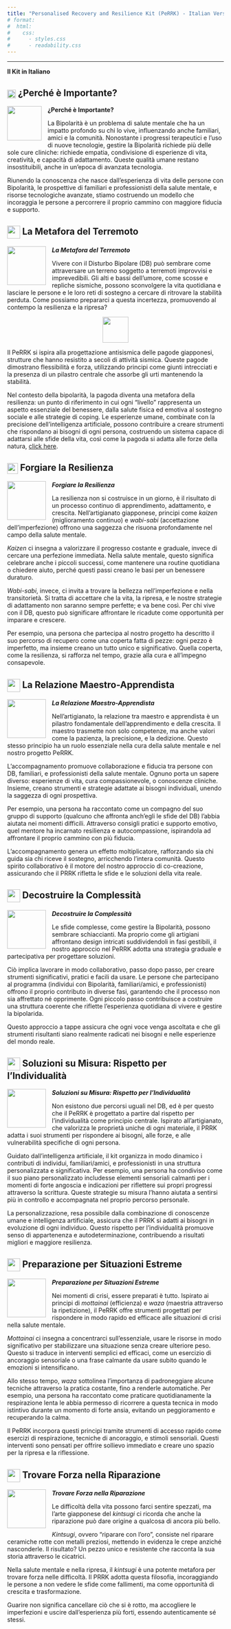 ```yaml
---
title: "Personalised Recovery and Resilience Kit (PeRRK) - Italian Version"
# format: 
#  html:
#    css:
#      - styles.css
#      - readability.css
---
```

------------------------------------------------------------------------


**Il Kit in Italiano**

::: panel-tabset

## ![](images/wtm_transparent.png){width=20px style="vertical-align:middle;"} ¿Perché è Importante?

![](images/wtm_transparent.png){width="80" style="float: left; margin-right: 1em; margin-bottom: 0.5em;"}

**¿Perché è Importante?**

La Bipolarità è un problema di salute mentale che ha un impatto profondo su chi lo vive, influenzando anche familiari, amici e la comunità. Nonostante i progressi terapeutici e l’uso di nuove tecnologie, gestire la Bipolarità richiede più delle sole cure cliniche: richiede empatia, condivisione di esperienze di vita, creatività, e capacità di adattamento. Queste qualità umane restano insostituibili, anche in un’epoca di avanzata tecnologia.

Riunendo la conoscenza che nasce dall’esperienza di vita delle persone con Bipolarità, le prospettive di familiari e professionisti della salute mentale, e risorse tecnologiche avanzate, stiamo costruendo un modello che incoraggia le persone a percorrere il proprio cammino con maggiore fiducia e supporto.

## ![](images/earthquakemetaphor_transparent.png){width=30px style="vertical-align:middle;"} La Metafora del Terremoto

![](images/earthquakemetaphor_transparent.png){width="90" style="float: left; margin-right: 1em; margin-bottom: 0.5em;"}

***La Metafora del Terremoto***

Vivere con il Disturbo Bipolare (DB) può sembrare come attraversare un terreno soggetto a terremoti improvvisi e imprevedibili. Gli alti e bassi dell’umore, come scosse e repliche sismiche, possono sconvolgere la vita quotidiana e lasciare le persone e le loro reti di sostegno a cercare di ritrovare la stabilità perduta. Come possiamo prepararci a questa incertezza, promuovendo al contempo la resilienza e la ripresa?


![](images/ggpagoda6.png){width=60px style="display:block; margin-left:auto; margin-right:auto;"}

Il PeRRK si ispira alla progettazione antisismica delle pagode giapponesi, strutture che hanno resistito a secoli di attività sismica. Queste pagode dimostrano flessibilità e forza, utilizzando principi come giunti intrecciati e la presenza di un pilastro centrale che assorbe gli urti mantenendo la stabilità.

Nel contesto della bipolarità, la pagoda diventa una metafora della resilienza: un punto di riferimento in cui ogni “livello” rappresenta un aspetto essenziale del benessere, dalla salute fisica ed emotiva al sostegno sociale e alle strategie di coping.
Le esperienze umane, combinate con la precisione dell’intelligenza artificiale, possono contribuire a creare strumenti che rispondano ai bisogni di ogni persona, costruendo un sistema capace di adattarsi alle sfide della vita, così come la pagoda si adatta alle forze della natura, [click here](pagoda_closeread.html).

## ![](images/craftingresilience_transparent.png){width=25px style="vertical-align:middle;"} Forgiare la Resilienza

![](images/craftingresilience_transparent.png){width="90" style="float: left; margin-right: 1em; margin-bottom: 0.5em;"} 

***Forgiare la Resilienza***

La resilienza non si costruisce in un giorno, è il risultato di un processo continuo di apprendimento, adattamento, e crescita. Nell’artigianato giapponese, principi come *kaizen* (miglioramento continuo) e *wabi-sabi* (accettazione dell’imperfezione) offrono una saggezza che risuona profondamente nel campo della salute mentale.

*Kaizen* ci insegna a valorizzare il progresso costante e graduale, invece di cercare una perfezione immediata. Nella salute mentale, questo significa celebrare anche i piccoli successi, come mantenere una routine quotidiana o chiedere aiuto, perché questi passi creano le basi per un benessere duraturo.

*Wabi-sabi*, invece, ci invita a trovare la bellezza nell’imperfezione e nella transitorietà. Si tratta di accettare che la vita, la ripresa, e le nostre strategie di adattamento non saranno sempre perfette; e va bene così.
Per chi vive con il DB, questo può significare affrontare le ricadute come opportunità per imparare e crescere.


Per esempio, una persona che partecipa al nostro progetto ha descritto il suo percorso di recupero come una coperta fatta di pezze: ogni pezzo è imperfetto, ma insieme creano un tutto unico e significativo. Quella coperta, come la resilienza, si rafforza nel tempo, grazie alla cura e all’impegno consapevole. 


## ![](images/relationship_transparent.png){width=30px style="vertical-align:middle;"} La Relazione Maestro-Apprendista

![](images/relationship_transparent.png){width="90" style="float: left; margin-right: 1em; margin-bottom: 0.5em;"} 

***La Relazione Maestro-Apprendista***

Nell’artigianato, la relazione tra maestro e apprendista è un pilastro fondamentale dell’apprendimento e della crescita. Il maestro trasmette non solo competenze, ma anche valori come la pazienza, la precisione, e la dedizione. Questo stesso principio ha un ruolo essenziale nella cura della salute mentale e nel nostro progetto PeRRK.

L’accompagnamento promuove collaborazione e fiducia tra persone con DB, familiari, e professionisti della salute mentale. Ognuno porta un sapere diverso: esperienze di vita, cura compassionevole, o conoscenze cliniche. Insieme, creano strumenti e strategie adattate ai bisogni individuali, unendo la saggezza di ogni prospettiva.

Per esempio, una persona ha raccontato come un compagno del suo gruppo di supporto (qualcuno che affronta anch’egli le sfide del DB) l’abbia aiutata nei momenti difficili. Attraverso consigli pratici e supporto emotivo, quel mentore ha incarnato resilienza e autocompassione, ispirandola ad affrontare il proprio cammino con più fiducia.

L’accompagnamento genera un effetto moltiplicatore, rafforzando sia chi guida sia chi riceve il sostegno, arricchendo l’intera comunità. Questo spirito collaborativo è il motore del nostro approccio di co-creazione, assicurando che il PRRK rifletta le sfide e le soluzioni della vita reale.

## ![](images/complexity_transparent.png){width=30px style="vertical-align:middle;"} Decostruire la Complessità

![](images/complexity_transparent.png){width="90" style="float: left; margin-right: 1em; margin-bottom: 0.5em;"} 
***Decostruire la Complessità***

Le sfide complesse, come gestire la Bipolarità, possono sembrare schiaccianti. Ma proprio come gli artigiani affrontano design intricati suddividendoli in fasi gestibili, il nostro approccio nel PeRRK adotta una strategia graduale e partecipativa per progettare soluzioni.

Ciò implica lavorare in modo collaborativo, passo dopo passo, per creare strumenti significativi, pratici e facili da usare. Le persone che partecipano al programma (individui con Bipolarità, familiari/amici, e professionisti) offrono il proprio contributo in diverse fasi, garantendo che il processo non sia affrettato né opprimente.
Ogni piccolo passo contribuisce a costruire una struttura coerente che riflette l’esperienza quotidiana di vivere e gestire la bipolarida.

Questo approccio a tappe assicura che ogni voce venga ascoltata e che gli strumenti risultanti siano realmente radicati nei bisogni e nelle esperienze del mondo reale.

## ![](images/solutions_transparent.png){width=30px style="vertical-align:middle;"} Soluzioni su Misura: Rispetto per l’Individualità

![](images/solutions_transparent.png){width="90" style="float: left; margin-right: 1em; margin-bottom: 0.5em;"} 
***Soluzioni su Misura: Rispetto per l’Individualità***

Non esistono due percorsi uguali nel DB, ed è per questo che il PeRRK è progettato a partire dal rispetto per l’individualità come principio centrale.
Ispirato all’artigianato, che valorizza le proprietà uniche di ogni materiale, il PRRK adatta i suoi strumenti per rispondere ai bisogni, alle forze, e alle vulnerabilità specifiche di ogni persona.


Guidato dall’intelligenza artificiale, il kit organizza in modo dinamico i contributi di individui, familiari/amici, e professionisti in una struttura personalizzata e significativa.
Per esempio, una persona ha condiviso come il suo piano personalizzato includesse elementi sensoriali calmanti per i momenti di forte angoscia e indicazioni per riflettere sui propri progressi attraverso la scrittura. Queste strategie su misura l’hanno aiutata a sentirsi più in controllo e accompagnata nel proprio percorso personale.


La personalizzazione, resa possibile dalla combinazione di conoscenze umane e intelligenza artificiale, assicura che il PRRK si adatti ai bisogni in evoluzione di ogni individuo. Questo rispetto per l’individualità promuove senso di appartenenza e autodeterminazione, contribuendo a risultati migliori e maggiore resilienza.

## ![](images/preparedness_transparent.png){width=30px style="vertical-align:middle;"} Preparazione per Situazioni Estreme

![](images/preparedness_transparent.png){width="90" style="float: left; margin-right: 1em; margin-bottom: 0.5em;"} 

***Preparazione per Situazioni Estreme***

Nei momenti di crisi, essere preparati è tutto. Ispirato ai principi di *mottainai* (efficienza) e *waza* (maestria attraverso la ripetizione), il PeRRK offre strumenti progettati per rispondere in modo rapido ed efficace alle situazioni di crisi nella salute mentale.

*Mottainai* ci insegna a concentrarci sull’essenziale, usare le risorse in modo significativo per stabilizzare una situazione senza creare ulteriore peso. Questo si traduce in interventi semplici ed efficaci, come un esercizio di ancoraggio sensoriale o una frase calmante da usare subito quando le emozioni si intensificano.

Allo stesso tempo, *waza* sottolinea l’importanza di padroneggiare alcune tecniche attraverso la pratica costante, fino a renderle automatiche. Per esempio, una persona ha raccontato come praticare quotidianamente la respirazione lenta le abbia permesso di ricorrere a questa tecnica in modo istintivo durante un momento di forte ansia, evitando un peggioramento e recuperando la calma.

Il PeRRK incorpora questi principi tramite strumenti di accesso rapido come esercizi di respirazione, tecniche di ancoraggio, e stimoli sensoriali. Questi interventi sono pensati per offrire sollievo immediato e creare uno spazio per la ripresa e la riflessione.

## ![](images/strength_transparent.png){width=30px style="vertical-align:middle;"} Trovare Forza nella Riparazione

![](images/strength_transparent.png){width="90" style="float: left; margin-right: 1em; margin-bottom: 0.5em;"} 
***Trovare Forza nella Riparazione***

Le difficoltà della vita possono farci sentire spezzati, ma l’arte giapponese del *kintsugi* ci ricorda che anche la riparazione può dare origine a qualcosa di ancora più bello.

*Kintsugi*, ovvero “riparare con l’oro”, consiste nel riparare ceramiche rotte con metalli preziosi, mettendo in evidenza le crepe anziché nasconderle. Il risultato? Un pezzo unico e resistente che racconta la sua storia attraverso le cicatrici.

Nella salute mentale e nella ripresa, il *kintsugi* è una potente metafora per trovare forza nelle difficoltà. Il PRRK adotta questa filosofia, incoraggiando le persone a non vedere le sfide come fallimenti, ma come opportunità di crescita e trasformazione.

Guarire non significa cancellare ciò che si è rotto, ma accogliere le imperfezioni e uscire dall’esperienza più forti, essendo autenticamente sé stessi.
:::

